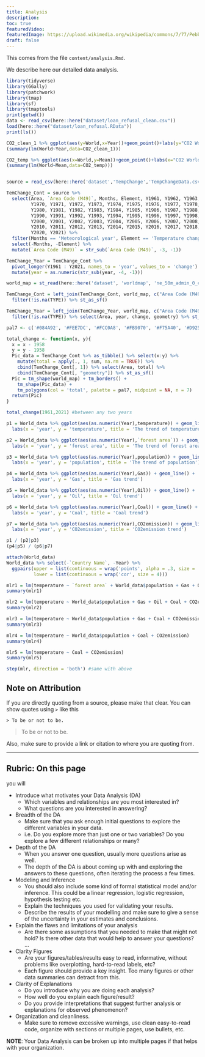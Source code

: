 ```yaml
---
title: Analysis
description:
toc: true
featuredVideo:
featuredImage: https://upload.wikimedia.org/wikipedia/commons/7/77/Pebbleswithquarzite.jpg
draft: false
---
```


This comes from the file `content/analysis.Rmd`.

We describe here our detailed data analysis.


```r
library(tidyverse)
library(GGally)
library(patchwork)
library(tmap)
library(sf)
library(tmaptools)
print(getwd())
data <- read_csv(here::here("dataset/loan_refusal_clean.csv"))
load(here::here("dataset/loan_refusal.RData"))
print(ls())
```

```r
CO2_clean_1 %>% ggplot(aes(y=World,x=Year))+geom_point()+labs(y="CO2 World emission")
(summary(lm(World~Year,data=CO2_clean_1)))

CO2_temp %>% ggplot(aes(x=World,y=Mean))+geom_point()+labs(x="CO2 World emission",y="Global temp anormaly")
(summary(lm(World~Mean,data=CO2_temp)))



```
```r
source = read_csv(here::here('dataset','TempChange','TempChangeData.csv'))

TemChange_Cont = source %>%
  select(Area, `Area Code (M49)`, Months, Element, Y1961, Y1962, Y1963, Y1964, Y1965, Y1966, Y1967, Y1968, Y1969,
         Y1970, Y1971, Y1972, Y1973, Y1974, Y1975, Y1976, Y1977, Y1978, Y1979,
         Y1980, Y1981, Y1982, Y1983, Y1984, Y1985, Y1986, Y1987, Y1988, Y1989,
         Y1990, Y1991, Y1992, Y1993, Y1994, Y1995, Y1996, Y1997, Y1998, Y1999,
         Y2000, Y2001, Y2002, Y2003, Y2004, Y2005, Y2006, Y2007, Y2008, Y2009,
         Y2010, Y2011, Y2012, Y2013, Y2014, Y2015, Y2016, Y2017, Y2018, Y2019, 
         Y2020, Y2021) %>%
  filter(Months == 'Meteorological year', Element == 'Temperature change') %>%
  select(-Months, -Element) %>%
  mutate(`Area Code (M49)` = str_sub(`Area Code (M49)`, -3, -1))

TemChange_Year = TemChange_Cont %>%
  pivot_longer(Y1961 : Y2021, names_to = 'year', values_to = 'change') %>%
  mutate(year = as.numeric(str_sub(year, -4, -1)))

world_map = st_read(here::here('dataset', 'worldmap', 'ne_50m_admin_0_countries.shp'), quiet = TRUE)

TemChange_Cont = left_join(TemChange_Cont, world_map, c("Area Code (M49)" = 'ISO_N3')) %>%
  filter(!is.na(TYPE)) %>% st_as_sf()

TemChange_Year = left_join(TemChange_Year, world_map, c("Area Code (M49)" = 'ISO_N3')) %>%
  filter(!is.na(TYPE)) %>% select(Area, year, change, geometry) %>% st_as_sf()

pal7 <- c('#084A92', '#FEE7DC', '#FCC0A8', '#FB9070', '#F75A40', '#D92522', '#AC1016')

total_change <- function(x, y){
  x = x - 1958
  y = y - 1958
  Pic_data = TemChange_Cont %>% as_tibble() %>% select(x:y) %>%
    mutate(total = apply(., 1, sum, na.rm = TRUE)) %>%
    cbind(TemChange_Cont[, 1]) %>% select(Area, total) %>%
    cbind(TemChange_Cont[, "geometry"]) %>% st_as_sf()
  Pic = tm_shape(world_map) + tm_borders() +
    tm_shape(Pic_data) + 
    tm_polygons(col = 'total', palette = pal7, midpoint = NA, n = 7)
  return(Pic)
}

total_change(1961,2021) #between any two years
```


```r
p1 = World_data %>% ggplot(aes(as.numeric(Year),temperature)) + geom_line() +
  labs(x = 'year', y = 'temperature', title = 'The trend of temperature')

p2 = World_data %>% ggplot(aes(as.numeric(Year),`forest area`)) + geom_line() +
  labs(x = 'year', y = 'forest area', title = 'The trend of forest area')

p3 = World_data %>% ggplot(aes(as.numeric(Year),population)) + geom_line() +
  labs(x = 'year', y = 'population', title = 'The trend of population')

p4 = World_data %>% ggplot(aes(as.numeric(Year),Gas)) + geom_line() +
  labs(x = 'year', y = 'Gas', title = 'Gas trend')

p5 = World_data %>% ggplot(aes(as.numeric(Year),Oil)) + geom_line() +
  labs(x = 'year', y = 'Oil', title = 'Oil trend')

p6 = World_data %>% ggplot(aes(as.numeric(Year),Coal)) + geom_line() +
  labs(x = 'year', y = 'Coal', title = 'Coal trend')

p7 = World_data %>% ggplot(aes(as.numeric(Year),CO2emission)) + geom_line() +
  labs(x = 'year', y = 'CO2emission', title = 'CO2emission trend')

p1 / (p2|p3)
(p4|p5) / (p6|p7)
```

```r
attach(World_data)
World_data %>% select(-`Country Name`, -Year) %>%
  ggpairs(upper = list(continuous = wrap('points', alpha = .3, size = .1)),
          lower = list(continuous = wrap('cor', size = 4))) 

mlr1 = lm(temperature ~ `forest area` + World_data$population + Gas + Oil + Coal + CO2emission)
summary(mlr1)

mlr2 = lm(temperature ~ World_data$population + Gas + Oil + Coal + CO2emission)
summary(mlr2)

mlr3 = lm(temperature ~ World_data$population + Gas + Coal + CO2emission)
summary(mlr3)

mlr4 = lm(temperature ~ World_data$population + Coal + CO2emission)
summary(mlr4)

mlr5 = lm(temperature ~ Coal + CO2emission)
summary(mlr5)

step(mlr, direction = 'both') #same with above
```

## Note on Attribution

If you are directly quoting from a source, please make that clear. You can show quotes using `>` like this

```
> To be or not to be.
```

> To be or not to be.

Also, make sure to provide a link or citation to where you are quoting from.

-------


## Rubric: On this page

you will


* Introduce what motivates your Data Analysis (DA)
  * Which variables and relationships are you most interested in?
  * What questions are you interested in answering?
* Breadth of the DA
  * Make sure that you ask enough initial questions to explore the different variables in your data.
  * i.e. Do you explore more than just one or two variables? Do you explore a few different relationships or many?
* Depth of the DA
  * When you answer one question, usually more questions arise as well. 
  * The depth of the DA is about coming up with and exploring the answers to these questions, often iterating the process a few times.
* Modeling and Inference 
  * You should also include some kind of formal statistical model and/or inference. This could be a linear regression, logistic regression, hypothesis testing etc.
  * Explain the techniques you used for validating your results.
  * Describe the results of your modelling and make sure to give a sense of the uncertainty in your estimates and conclusions.
* Explain the flaws and limitations of your analysis
  * Are there some assumptions that you needed to make that might not hold? Is there other data that would help to answer your questions? ...
* Clarity Figures
  * Are your figures/tables/results easy to read, informative, without problems like overplotting, hard-to-read labels, etc?
  * Each figure should provide a key insight. Too many figures or other data summaries can detract from this.
* Clarity of Explanations
  * Do you introduce why you are doing each analysis?
  * How well do you explain each figure/result?
  * Do you provide interpretations that suggest further analysis or explanations for observed phenomenon?
* Organization and cleanliness.
  * Make sure to remove excessive warnings, use clean easy-to-read code, organize with sections or multiple pages, use bullets, etc.
  
  
**NOTE**: Your Data Analysis can be broken up into multiple pages if that helps with your organization.